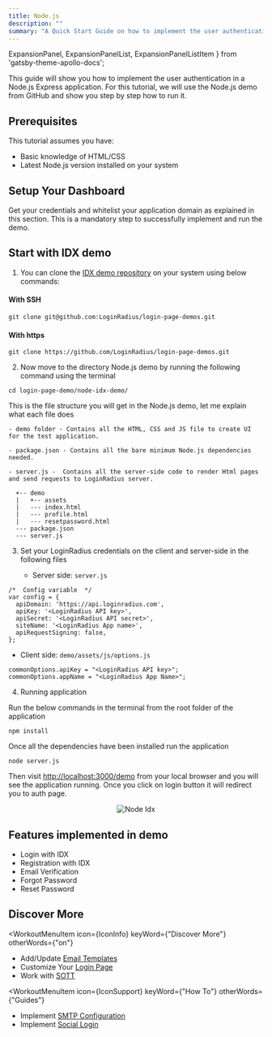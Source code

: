 ```yaml
---
title: Node.js
description: ""
summary: "A Quick Start Guide on how to implement the user authentication in a Node.js Express application."
---
```


  ExpansionPanel,
  ExpansionPanelList,
  ExpansionPanelListItem
} from 'gatsby-theme-apollo-docs';


This guide will show you how to implement the user authentication in a Node.js Express application. For this tutorial, we will use the Node.js demo from GitHub and show you step by step how to run it.


## Prerequisites

This tutorial assumes you have:

- Basic knowledge of HTML/CSS
- Latest Node.js version installed on your system

## Setup Your Dashboard

Get your credentials and whitelist your application domain as explained in this section. This is a mandatory step to successfully implement and run the demo.


<ExpansionPanel title="Click here to view details">
<Setup />
</ExpansionPanel>

## Start with IDX demo

1. You can clone the [IDX demo repository](https://github.com/LoginRadius/login-page-demos) on your system using below commands:

  #### With SSH

  ```
  git clone git@github.com:LoginRadius/login-page-demos.git
  ```

  #### With https

  ```
  git clone https://github.com/LoginRadius/login-page-demos.git
  ```
2. Now move to the directory Node.js demo by running the following command using the terminal

  ```
  cd login-page-demo/node-idx-demo/
  ```

   This is the file structure you will get in the Node.js demo, let me explain what each file does

    - demo folder - Contains all the HTML, CSS and JS file to create UI for the test application.

    - package.json - Contains all the bare minimum Node.js dependencies needed.

    - server.js -  Contains all the server-side code to render Html pages and send requests to LoginRadius server.

  ```
    +-- demo
    |   +-- assets
    |   --- index.html
    |   --- profile.html
    |   --- resetpassword.html
    --- package.json
    --- server.js
   ```

3. Set your LoginRadius credentials on the client and server-side in the following files

   - Server side: `server.js`

  ```JS
  /*  Config variable  */
  var config = {
    apiDomain: 'https://api.loginradius.com',
    apiKey: '<LoginRadius API key>',
    apiSecret: '<LoginRadius API secret>',
    siteName: '<LoginRadius App name>',
    apiRequestSigning: false,
  };
  ```

   - Client side: `demo/assets/js/options.js`

  ``` JS
  commonOptions.apiKey = "<LoginRadius API key>";
  commonOptions.appName = "<LoginRadius App Name>";
  ```

4. Running application 

  Run the below commands in the terminal from the root folder of the application

  ``` JS
  npm install
  ```

  Once all the dependencies have been installed run the application

  ``` JS
  node server.js
  ```
  Then visit [http://localhost:3000/demo](http://localhost:3000/demo) from your local browser and you will see the application running. Once you click on login button it will redirect you to auth page.

  <div style="text-align:center">
    <img src="../assets/node_idx.jpg" alt="Node Idx" />
  </div>

## Features implemented in demo
- Login with IDX
- Registration with IDX
- Email Verification
- Forgot Password
- Reset Password

## Discover More 


<MenuWrapper>

<WorkoutMenuItem
  icon={IconInfo}
  keyWord={"Discover More"}
  otherWords={"on"}
>

* Add/Update [Email Templates](/howto/email-templates/)
* Customize Your [Login Page](/howto/authentication-theme/)
* Work with [SOTT](/howto/work-with-sott/)

</WorkoutMenuItem>

<WorkoutMenuItem
  icon={IconSupport}
  keyWord={"How To"}
  otherWords={"Guides"}
>

* Implement [SMTP Configuration](/howto/email-smtp-config/)
* Implement [Social Login](/howto/social-login/)

</WorkoutMenuItem>

</MenuWrapper>

